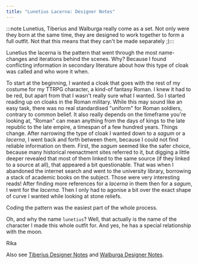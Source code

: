 ```yaml
---
title: "Lunetius Lacerna: Designer Notes"
---
```


:::note
Lunetius, Tiberius and Walburga really come as a set. Not only were they born at the same time, they are designed to work together to form a full outfit. Not that this means that they can't be made separately ;):::

Lunetius the lacerna is the pattern that went through the most name-changes and iterations behind the scenes. Why? Because I found conflicting information in secondary literature about how this type of cloak was called and who wore it when.

To start at the beginning, I wanted a cloak that goes with the rest of my costume for my TTRPG character, a kind-of fantasy Roman. I knew it had to be red, but apart from that I wasn't really sure what I wanted. So I started reading up on cloaks in the Roman military. While this may sound like an easy task, there was no real standardised "uniform" for Roman soldiers, contrary to common belief. It also really depends on the timeframe you're looking at, "Roman" can mean anything from the days of kings to the late republic to the late empire, a timespan of a few hundred years. Things change.
After narrowing the type of cloak I wanted down to a *sagum* or a *lacerna*, I went back and forth between them, because I could not find reliable information on them. First, the *sagum* seemed like the safer choice, because many historical reenactment sites referred to it, but digging a little deeper revealed that most of them linked to the same source (if they linked to a source at all), that appeared a bit questionable. That was when I abandoned the internet search and went to the university library, borrowing a stack of academic books on the subject. Those were very interesting reads! After finding more references for a *lacerna* in them then for a *sagum*, I went for the *lacerna*. Then I only had to agonise a bit over the exact shape of curve I wanted while looking at stone reliefs.

Coding the pattern was the easiest part of the whole process.

Oh, and why the name `lunetius`? Well, that actually is the name of the character I made this whole outfit for. And yes, he has a special relationship with the moon.

Rika

<Related compact>Also see [Tiberius Designer Notes](/docs/designs/tiberius/notes) and [Walburga Designer Notes](/docs/designs/walburga/notes).</Related>
